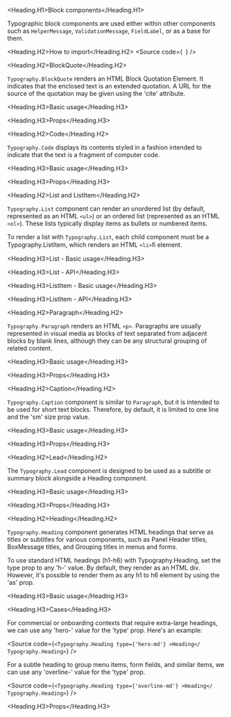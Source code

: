 

<Meta
  title="Components/Core/Layout/Toolbar/Subcomponents/Block/Docs"
  of={BlockQuoteStories}
/>

<Heading.H1>Block components</Heading.H1>

Typographic block components are used either within other components such as `HelperMessage`, `ValidationMessage`, `FieldLabel`, or as a base for them.

<Heading.H2>How to import</Heading.H2>
<Source
  code={`
`}
/>

<Heading.H2>BlockQuote</Heading.H2>

`Typography.BlockQuote` renders an HTML Block Quotation Element. It indicates that
the enclosed text is an extended quotation. A URL for the source of the quotation
may be given using the 'cite' attribute.

<Heading.H3>Basic usage</Heading.H3>

<Canvas of={BlockQuoteStories.BlockQuote} />

<Heading.H3>Props</Heading.H3>

<ArgTypes of={BlockQuoteStories} />

<Heading.H2>Code</Heading.H2>

`Typography.Code` displays its contents styled in a fashion intended to indicate
that the text is a fragment of computer code.

<Heading.H3>Basic usage</Heading.H3>

<Canvas of={CodeStories.Code} />

<Heading.H3>Props</Heading.H3>

<ArgTypes of={CodeStories} />

<Heading.H2>List and ListItem</Heading.H2>

`Typography.List` component can render an unordered list (by default, represented as an HTML `<ul>`)
or an ordered list (represented as an HTML `<ol>`). These lists typically display items as bullets or numbered items.

To render a list with `Typography.List`, each child component must be a Typography.ListItem, which renders an HTML `<li>`ﬁ element.

<Heading.H3>List - Basic usage</Heading.H3>

<Canvas of={ListStories.List} />

<Heading.H3>List - API</Heading.H3>

<ArgTypes of={ListStories} />

<Heading.H3>ListItem - Basic usage</Heading.H3>

<Canvas of={ListItemStories.ListItem} />

<Heading.H3>ListItem - API</Heading.H3>

<ArgTypes of={ListItemStories} />

<Heading.H2>Paragraph</Heading.H2>

`Typography.Paragraph` renders an HTML `<p>`. Paragraphs are usually represented
in visual media as blocks of text separated from adjacent blocks by blank lines,
although they can be any structural grouping of related content.

<Heading.H3>Basic usage</Heading.H3>

<Canvas of={ParagraphStories.Paragraph} />

<Heading.H3>Props</Heading.H3>

<ArgTypes of={ParagraphStories} />

<Heading.H2>Caption</Heading.H2>

`Typography.Caption` component is similar to `Paragraph`, but it is intended to be used for short text blocks.
Therefore, by default, it is limited to one line and the 'sm' size prop value.

<Heading.H3>Basic usage</Heading.H3>

<Canvas of={CaptionStories.Caption} />

<Heading.H3>Props</Heading.H3>

<ArgTypes of={CaptionStories} />

<Heading.H2>Lead</Heading.H2>

The `Typography.Lead` component is designed to be used as a
subtitle or summary block alongside a Heading component.

<Heading.H3>Basic usage</Heading.H3>

<Canvas of={LeadStories.Lead} />

<Heading.H3>Props</Heading.H3>

<ArgTypes of={LeadStories} />

<Heading.H2>Heading</Heading.H2>

`Typography.Heading` component generates HTML headings that serve
as titles or subtitles for various components, such as Panel Header titles,
BoxMessage titles, and Grouping titles in menus and forms.

To use standard HTML headings (h1-h6) with Typography.Heading,
set the type prop to any 'h-' value. By default, they render as an HTML div.
However, it's possible to render them as any h1 to h6 element by using the 'as' prop.

<Heading.H3>Basic usage</Heading.H3>

<Canvas of={HeadingStories.Heading} />

<Heading.H3>Cases</Heading.H3>

For commercial or onboarding contexts that require extra-large headings,
we can use any 'hero-' value for the 'type' prop. Here's an example:

<Source
  code={`
<Typography.Heading type={'hero-md'} >Heading</ Typography.Heading>
`}
/>

For a subtle heading to group menu items,
form fields, and similar items, we can use any 'overline-' value for the 'type' prop.

<Source
  code={`
<Typography.Heading type={'overline-md'} >Heading</ Typography.Heading>
`}
/>

<Heading.H3>Props</Heading.H3>

<ArgTypes of={HeadingStories} />
